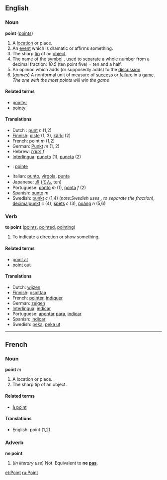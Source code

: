 ==English==

===Noun===
'''point'''  ([[points]])
# A [[location]] or place.
# An [[event]] which is dramatic or affirms something.
# The sharp [[tip]] of an [[object]].
# The name of the [[symbol]] '''.''' used to separate a whole number from a decimal fraction: ''10.5'' (ten point five) = ten and a half.
# An opinion which adds (or supposedly adds) to the [[discussion]].
# (''games'') A nonformal unit of measure of [[success]] or [[failure]] in a [[game]]. ''The one with the most points will win the game''

====Related terms====
*[[pointer]]
*[[pointy]]

====Translations====

*Dutch : [[punt]] ''n'' (1,2)
*[[Finnish]]: [[piste]] (1, 3), [[kärki]] (2)
*French: point ''m'' (1,2)
*German: [[Punkt]] ''m'' (1, 2)
*Hebrew: [[נקודה]] ''f''
*[[Interlingua]]: [[puncto]] (1), [[puncta]] (2)
*{{ga}}: [[pointe]]
*Italian: [[punto]], [[virgola]], [[punta]]
*Japanese: [[点]] ([[てん]], ten)
*Portuguese: [[ponto]] ''m'' (1), [[ponta]] ''f'' (2)
*Spanish: [[punto]] ''m''
*Swedish: [[punkt]] ''c'' (1,4) (''note:Swedish uses ''',''' to separate the fraction''), [[decimalpunkt]] ''c'' (4), [[spets]] ''c'' (3), [[poäng]] ''n'' (5,6)

===Verb===
'''to point'''  ([[points]], [[pointed]], [[pointing]])
#To indicate a direction or show something.

====Related terms====
*[[point at]]
*[[point out]]

====Translations====

*Dutch: [[wijzen]]
*[[Finnish]]: [[osoittaa]]
*French: [[pointer]], [[indiquer]]
*German: [[zeigen]]
*[[Interlingua]]: [[indicar]]
*Portuguese: [[apontar]] [[para]], [[indicar]]
*Spanish: [[indicar]]
*Swedish: [[peka]], [[peka ut]]
----

==French==
===Noun===
'''point''' ''m''

# A location or place.
# The sharp tip of an object.

====Related terms====
*[[à point]]

====Translations====

*English: point (1,2)

===Adverb===
'''ne point'''

# (''In literary use'') Not.  Equivalent to '''ne [[pas]]'''.

[[et:Point]]
[[ru:Point]]